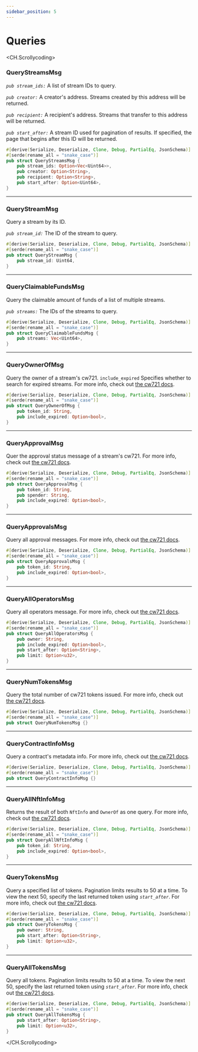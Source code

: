 ```yaml
---
sidebar_position: 5
---
```


# Queries

<CH.Scrollycoding>

### QueryStreamsMsg

_`pub stream_ids:`_ A list of stream IDs to query.  

_`pub creator:`_ A creator's address. Streams created by this address will be returned.
  
_`pub recipient:`_ A recipient's address. Streams that transfer to this address will be returned.   

_`pub start_after:`_ A stream ID used for pagination of results. If specified, the page that begins after this ID will be returned.

``` rust minter.rs focus=3:8
#[derive(Serialize, Deserialize, Clone, Debug, PartialEq, JsonSchema)]
#[serde(rename_all = "snake_case")]
pub struct QueryStreamsMsg {
    pub stream_ids: Option<Vec<Uint64>>,
    pub creator: Option<String>,
    pub recipient: Option<String>,
    pub start_after: Option<Uint64>,
}
```
---

### QueryStreamMsg

Query a stream by its ID.  

_`pub stream_id:`_ The ID of the stream to query. 

```rust minter.rs focus=3:4
#[derive(Serialize, Deserialize, Clone, Debug, PartialEq, JsonSchema)]
#[serde(rename_all = "snake_case")]
pub struct QueryStreamMsg {
    pub stream_id: Uint64,
}
```
---
### QueryClaimableFundsMsg

Query the claimable amount of funds of a list of multiple streams.  

_`pub streams:`_ The IDs of the streams to query.

```rust minter.rs focus=3:6
#[derive(Serialize, Deserialize, Clone, Debug, PartialEq, JsonSchema)]
#[serde(rename_all = "snake_case")]
pub struct QueryClaimableFundsMsg {
    pub streams: Vec<Uint64>,
}

```
---

### QueryOwnerOfMsg

Query the owner of a stream's cw721. `include_expired` Specifies whether to search for expired streams. For more info, check out [the cw721 docs](https://github.com/CosmWasm/cw-nfts/blob/main/packages/cw721/README.md#queries). 

```rust minter.rs focus=3:6
#[derive(Serialize, Deserialize, Clone, Debug, PartialEq, JsonSchema)]
#[serde(rename_all = "snake_case")]
pub struct QueryOwnerOfMsg {
    pub token_id: String,
    pub include_expired: Option<bool>,
}
```

---

### QueryApprovalMsg

Quer the approval status message of a stream's cw721. For more info, check out [the cw721 docs](https://github.com/CosmWasm/cw-nfts/blob/main/packages/cw721/README.md#queries). 

```rust minter.rs focus=3:6
#[derive(Serialize, Deserialize, Clone, Debug, PartialEq, JsonSchema)]
#[serde(rename_all = "snake_case")]
pub struct QueryApprovalMsg {
    pub token_id: String,
    pub spender: String,
    pub include_expired: Option<bool>,
}
```

---


### QueryApprovalsMsg

Query all approval messages. For more info, check out [the cw721 docs](https://github.com/CosmWasm/cw-nfts/blob/main/packages/cw721/README.md#queries). 

```rust minter.rs focus=3:6
#[derive(Serialize, Deserialize, Clone, Debug, PartialEq, JsonSchema)]
#[serde(rename_all = "snake_case")]
pub struct QueryApprovalsMsg {
    pub token_id: String,
    pub include_expired: Option<bool>,
}
```

---


### QueryAllOperatorsMsg

Query all operators message. For more info, check out [the cw721 docs](https://github.com/CosmWasm/cw-nfts/blob/main/packages/cw721/README.md#queries). 

```rust minter.rs focus=3:7
#[derive(Serialize, Deserialize, Clone, Debug, PartialEq, JsonSchema)]
#[serde(rename_all = "snake_case")]
pub struct QueryAllOperatorsMsg {
    pub owner: String,
    pub include_expired: Option<bool>,
    pub start_after: Option<String>,
    pub limit: Option<u32>,
}
```

---


### QueryNumTokensMsg

Query the total number of cw721 tokens issued. For more info, check out [the cw721 docs](https://github.com/CosmWasm/cw-nfts/blob/main/packages/cw721/README.md#queries). 

```rust minter.rs focus=3
#[derive(Serialize, Deserialize, Clone, Debug, PartialEq, JsonSchema)]
#[serde(rename_all = "snake_case")]
pub struct QueryNumTokensMsg {}
```

---


### QueryContractInfoMsg

Query a contract's metadata info. For more info, check out [the cw721 docs](https://github.com/CosmWasm/cw-nfts/blob/main/packages/cw721/README.md#queries-1). 

```rust minter.rs focus=3
#[derive(Serialize, Deserialize, Clone, Debug, PartialEq, JsonSchema)]
#[serde(rename_all = "snake_case")]
pub struct QueryContractInfoMsg {}
```

---


### QueryAllNftInfoMsg

Returns the result of both `NftInfo` and `OwnerOf` as one query. For more info, check out [the cw721 docs](https://github.com/CosmWasm/cw-nfts/blob/main/packages/cw721/README.md#queries-1). 

```rust minter.rs focus=3:6
#[derive(Serialize, Deserialize, Clone, Debug, PartialEq, JsonSchema)]
#[serde(rename_all = "snake_case")]
pub struct QueryAllNftInfoMsg {
    pub token_id: String,
    pub include_expired: Option<bool>,
}
```

---

### QueryTokensMsg

Query a specified list of tokens. Pagination limits results to 50 at a time. To view the next 50, specify the last returned token using _`start_after`_. For more info, check out [the cw721 docs](https://github.com/CosmWasm/cw-nfts/blob/main/packages/cw721/README.md#queries-1). 

```rust minter.rs focus=3:6
#[derive(Serialize, Deserialize, Clone, Debug, PartialEq, JsonSchema)]
#[serde(rename_all = "snake_case")]
pub struct QueryTokensMsg {
    pub owner: String,
    pub start_after: Option<String>,
    pub limit: Option<u32>,
}
```

---


### QueryAllTokensMsg

Query all tokens. Pagination limits results to 50 at a time. To view the next 50, specify the last returned token using _`start_after`_. For more info, check out [the cw721 docs](https://github.com/CosmWasm/cw-nfts/blob/main/packages/cw721/README.md#queries-1). 

```rust minter.rs focus=3:5
#[derive(Serialize, Deserialize, Clone, Debug, PartialEq, JsonSchema)]
#[serde(rename_all = "snake_case")]
pub struct QueryAllTokensMsg {
    pub start_after: Option<String>,
    pub limit: Option<u32>,
}
```

</CH.Scrollycoding>
